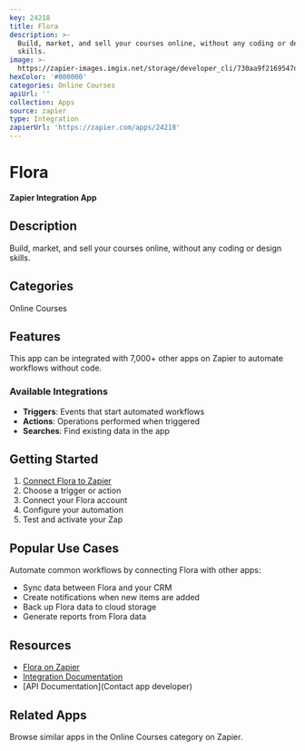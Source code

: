 ```yaml
---
key: 24218
title: Flora
description: >-
  Build, market, and sell your courses online, without any coding or design
  skills.
image: >-
  https://zapier-images.imgix.net/storage/developer_cli/730aa9f2169547dec2d4e5c1d334123c.png?auto=format%2Ccompress&ixlib=python-3.0.0&q=50
hexColor: '#000000'
categories: Online Courses
apiUrl: ''
collection: Apps
source: zapier
type: Integration
zapierUrl: 'https://zapier.com/apps/24218'
---
```

# Flora

**Zapier Integration App**

## Description

Build, market, and sell your courses online, without any coding or design skills.

## Categories

Online Courses

## Features

This app can be integrated with 7,000+ other apps on Zapier to automate workflows without code.

### Available Integrations

- **Triggers**: Events that start automated workflows
- **Actions**: Operations performed when triggered
- **Searches**: Find existing data in the app

## Getting Started

1. [Connect Flora to Zapier](https://zapier.com/apps/24218)
2. Choose a trigger or action
3. Connect your Flora account
4. Configure your automation
5. Test and activate your Zap

## Popular Use Cases

Automate common workflows by connecting Flora with other apps:

- Sync data between Flora and your CRM
- Create notifications when new items are added
- Back up Flora data to cloud storage
- Generate reports from Flora data

## Resources

- [Flora on Zapier](https://zapier.com/apps/24218)
- [Integration Documentation](https://zapier.com/apps/24218/integrations)
- [API Documentation](Contact app developer)

## Related Apps

Browse similar apps in the Online Courses category on Zapier.
